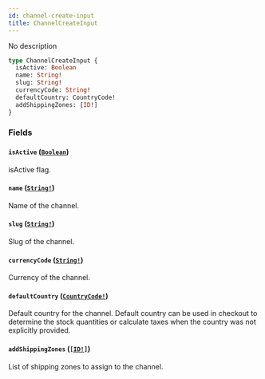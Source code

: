 ```yaml
---
id: channel-create-input
title: ChannelCreateInput
---
```


No description

```graphql
type ChannelCreateInput {
  isActive: Boolean
  name: String!
  slug: String!
  currencyCode: String!
  defaultCountry: CountryCode!
  addShippingZones: [ID!]
}
```

### Fields

#### `isActive` ([`Boolean`](../../../developer/api-reference/scalars/boolean))

isActive flag.

#### `name` ([`String!`](../../../developer/api-reference/scalars/string))

Name of the channel.

#### `slug` ([`String!`](../../../developer/api-reference/scalars/string))

Slug of the channel.

#### `currencyCode` ([`String!`](../../../developer/api-reference/scalars/string))

Currency of the channel.

#### `defaultCountry` ([`CountryCode!`](../../../developer/api-reference/enums/country-code))

Default country for the channel. Default country can be used in checkout to determine the stock quantities or calculate taxes when the country was not explicitly provided.

#### `addShippingZones` ([`[ID!]`](../../../developer/api-reference/scalars/id))

List of shipping zones to assign to the channel.
